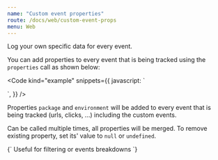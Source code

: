 ```yaml
---
name: "Custom event properties"
route: /docs/web/custom-event-props
menu: Web
---
```



<Title>Custom event properties</Title>
<Subtitle>Log your own specific data for every event.</Subtitle>

You can add properties to every event that is being tracked using the `properties` call as shown below:

<Code
  kind="example"
  snippets={{
    javascript: `
<script>
  smartlook('properties', { 'package': 'free', 'environment': 'production' });
</script>
`,
  }}
/>

Properties `package` and `environment` will be added to every event that is being tracked (urls, clicks, ...) including the custom events.

Can be called multiple times, all properties will be merged.
To remove existing property, set its' value to `null` or `undefined`.

<TextBlock kind="important">
{`
Useful for filtering or events breakdowns
`}
</TextBlock>
